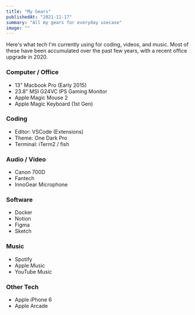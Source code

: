 ```yaml
---
title: "My Gears"
publishedAt: "2021-11-17"
summary: "All my gears for everyday usecase"
image: ""
---
```


Here's what tech I'm currently using for coding, videos, and music. Most of these have been accumulated over the past few years, with a recent office upgrade in 2020.

### Computer / Office

- 13" Macbook Pro (Early 2015)
- 23.8" MSI G24VC IPS Gaming Monitor
- Apple Magic Mouse 2
- Apple Magic Keyboard (1st Gen)

### Coding

- Editor: VSCode (Extensions)
- Theme: One Dark Pro
- Terminal: iTerm2 / fish

### Audio / Video

- Canon 700D
- Fantech
- InnoGear Microphone

### Software

- Docker
- Notion
- Figma
- Sketch

### Music

- Spotify
- Apple Music
- YouTube Music

### Other Tech

- Apple iPhone 6
- Apple Arcade
